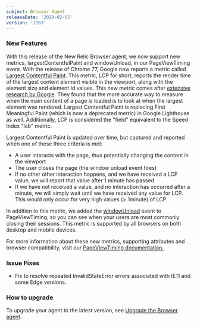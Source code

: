 ```yaml
---
subject: Browser Agent
releaseDate: '2020-02-05'
version: '1163'
---
```


### New Features

With this release of the New Relic Browser agent, we now support new metrics, largestContentfulPaint and windowUnload, in our PageViewTiming event. With the release of Chrome 77, Google now reports a metric called [Largest Contentful Paint](https://web.dev/lcp/). This metric, LCP for short, reports the render time of the largest content element visible in the viewport, along with the element size and element Id values. This new metric comes after [extensive research by Google](https://calendar.perfplanet.com/2019/developing-the-largest-contentful-paint-metric/). They found that the more accurate way to measure when the main content of a page is loaded is to look at when the largest element was rendered. Largest Contentful Paint is replacing First Meaningful Paint (which is now a deprecated metric) in Google Lighthouse as well. Additionally, LCP is considered the "field" equivalent to the Speed Index "lab" metric.

Largest Contentful Paint is updated over time, but captured and reported when one of these three criteria is met:

* A user interacts with the page, thus potentially changing the content in the viewport
* The user closes the page (the window unload event fires)
* If no other other interaction happens, and we have received a LCP value, we will report that value after 1 minute has passed
* If we have not received a value, and no interaction has occurred after a minute, we will simply wait until we have received any value for LCP. This would only occur for very high values (> 1minute) of LCP.

In addition to this metric, we added the [windowUnload](https://developer.mozilla.org/en-US/docs/Web/API/Window/unload_event) event to PageViewTiming, so you can see when your users are most commonly closing their sessions. This metric is supported by all browsers on both desktop and mobile devices.

For more information about these new metrics, supporting attributes and browser compatibility, visit our [PageViewTiming documentation.](https://docs.newrelic.com/docs/browser/new-relic-browser/page-load-timing-resources/pageviewtiming-async-or-dynamic-page-details)

### Issue Fixes

* Fix to resolve repeated InvalidStateError errors associated with IE11 and some Edge versions.

### How to upgrade

To upgrade your agent to the latest version, see [Upgrade the Browser agent](https://docs.newrelic.com/docs/browser/new-relic-browser/installation-configuration/upgrade-browser-agent).
